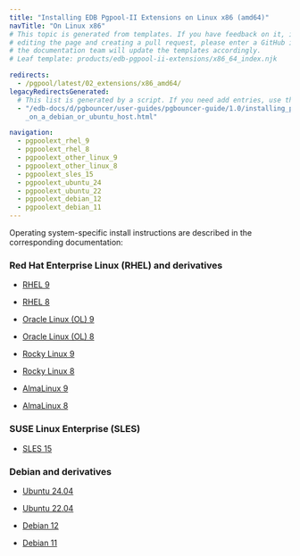 ```yaml
---
title: "Installing EDB Pgpool-II Extensions on Linux x86 (amd64)"
navTitle: "On Linux x86"
# This topic is generated from templates. If you have feedback on it, instead of
# editing the page and creating a pull request, please enter a GitHub issue and
# the documentation team will update the templates accordingly.
# Leaf template: products/edb-pgpool-ii-extensions/x86_64_index.njk

redirects:
  - /pgpool/latest/02_extensions/x86_amd64/
legacyRedirectsGenerated:
  # This list is generated by a script. If you need add entries, use the `legacyRedirects` key.
  - "/edb-docs/d/pgbouncer/user-guides/pgbouncer-guide/1.0/installing_pgbouncer\
    _on_a_debian_or_ubuntu_host.html"

navigation:
  - pgpoolext_rhel_9
  - pgpoolext_rhel_8
  - pgpoolext_other_linux_9
  - pgpoolext_other_linux_8
  - pgpoolext_sles_15
  - pgpoolext_ubuntu_24
  - pgpoolext_ubuntu_22
  - pgpoolext_debian_12
  - pgpoolext_debian_11
---
```


Operating system-specific install instructions are described in the corresponding documentation:

### Red Hat Enterprise Linux (RHEL) and derivatives

- [RHEL 9](pgpoolext_rhel_9)

- [RHEL 8](pgpoolext_rhel_8)

- [Oracle Linux (OL) 9](pgpoolext_rhel_9)

- [Oracle Linux (OL) 8](pgpoolext_rhel_8)

- [Rocky Linux 9](pgpoolext_other_linux_9)

- [Rocky Linux 8](pgpoolext_other_linux_8)

- [AlmaLinux 9](pgpoolext_other_linux_9)

- [AlmaLinux 8](pgpoolext_other_linux_8)

### SUSE Linux Enterprise (SLES)

- [SLES 15](pgpoolext_sles_15)

### Debian and derivatives

- [Ubuntu 24.04](pgpoolext_ubuntu_24)

- [Ubuntu 22.04](pgpoolext_ubuntu_22)

- [Debian 12](pgpoolext_debian_12)

- [Debian 11](pgpoolext_debian_11)
